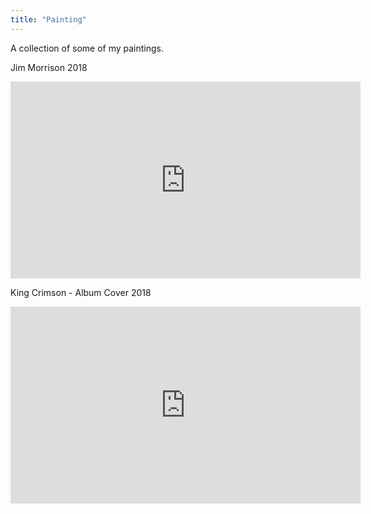 ```yaml
---
title: "Painting"
---
```


A collection of some of my paintings.

Jim Morrison 2018

<iframe width="560" height="315" src="https://www.youtube.com/embed/c-ZAxYmq8Ds" frameborder="0" allowfullscreen></iframe>

King Crimson - Album Cover 2018

<iframe src="https://www.facebook.com/plugins/video.php?href=https%3A%2F%2Fwww.facebook.com%2Falexjamesryan%2Fvideos%2F10214921584367045%2F&show_text=0&width=560" width="560" height="315" style="border:none;overflow:hidden" scrolling="no" frameborder="0" allowTransparency="true" allowFullScreen="true"></iframe>


